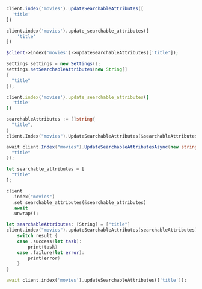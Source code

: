 <CodeGroup>

```javascript JS
client.index('movies').updateSearchableAttributes([
  'title'
])
```

```python Python
client.index('movies').update_searchable_attributes([
    'title'
])
```

```php PHP
$client->index('movies')->updateSearchableAttributes(['title']);
```

```java Java
Settings settings = new Settings();
settings.setSearchableAttributes(new String[]
{
  "title"
});
```

```ruby Ruby
client.index('movies').update_searchable_attributes([
  'title'
])
```

```go Go
searchableAttributes := []string{
  "title",
}
client.Index("movies").UpdateSearchableAttributes(&searchableAttributes)
```

```csharp C#
await client.Index("movies").UpdateSearchableAttributesAsync(new string[] {
  "title"
});
```

```rust Rust
let searchable_attributes = [
  "title"
];

client
  .index("movies")
  .set_searchable_attributes(&searchable_attributes)
  .await
  .unwrap();
```

```swift Swift
let searchableAttributes: [String] = ["title"]
client.index("movies").updateSearchableAttributes(searchableAttributes) { (result) in
    switch result {
    case .success(let task):
        print(task)
    case .failure(let error):
        print(error)
    }
}
```

```dart Dart
await client.index('movies').updateSearchableAttributes(['title']);
```
</CodeGroup>